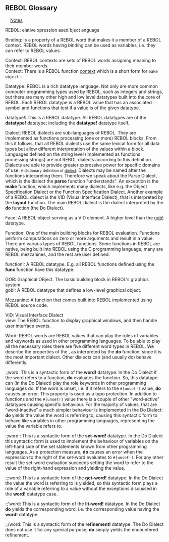 {{underconstruction}}<br>
{{banner}}
{{Need|These all need better definition. And your assistance will be appreciated.<br>Please help ensure the accuracy and conciseness of REBOL terminology by correcting and perfecting these definitions.<br>Feel free to add definitions, and if anything seems unclear please drop a comment in the discussion.}}

== REBOL Glossary ==
{{alphanumeric index}}&nbsp; &nbsp; [[#Notes|Notes]]

;REBOL: {{dropcap|R}}elative {{dropcap|E}}xpression {{dropcap|B}}ased {{dropcap|O}}bject {{dropcap|L}}anguage

{{hilight|To ensure the glossary is accurate and understandable by all, it includes a ''special community page''.<br>The [[Glossary rebols view|rebols view]] page is for you to add your own definition of how you perceive certain aspects of REBOL terminology and concepts.  Please add ''your view'', <small>signed if you'd like</small> . It will help us all gain a better understanding of REBOL and each other.}}

<span id="A"></span>
<span id="B"></span>
;Binding: Is a property of a REBOL word that makes it a member of a REBOL context. REBOL words having binding can be used as variables, i.e. they can refer to REBOL values.
<span id="C"></span>
;Context: REBOL contexts are sets of REBOL words assigning meaning to their member words.
;Context: There is a REBOL function [[words context|context]] which is a short form for <tt>make object!</tt>.

<span id="D"></span>
;Datatype: REBOL is a rich datatype language. Not only are more common computer programming types used by REBOL, such as integers and strings, but there are many other high and low level datatypes built into the core of REBOL. Each REBOL datatype is a REBOL value that has an associated symbol and functions that test if a value is of the given datatype.

;datatype!: This is a REBOL datatype. All REBOL datatypes are of the '''datatype!''' datatype; including the '''datatype!''' datatype itself.
   
;Dialect: REBOL dialects are sub-languages of REBOL. They are implemented as functions processing (one or more) REBOL blocks. From this it follows, that all REBOL dialects use the same lexical form for all data types but allow different interpretation of the values within a block. Languages defined on the string level (implemented as functions processing strings) are not REBOL dialects according to this definition. Dialects are able to provide greater expressive power for specific domains of use. <small>A dictionary definition of [[Dictionary: dialect|dialect]].</small> Dialects may be named after the functions interpreting them. Therefore we speak about the Parse Dialect, which is the dialect the '''parse''' function "understands". An exception is the '''make''' function, which implements many dialects, like e.g. the Object Specification Dialect or the Function Specification Dialect. Another example of a REBOL dialect is the VID (Visual Interface Dialect), that is interpreted by the '''layout''' function. The main REBOL dialect is the dialect interpreted by the '''do''' function (the Do Dialect).
<span id="E"></span>
<span id="F"></span>
;Face: A REBOL object serving as a VID element. A higher level than the [[words gob!|gob!]] datatype.

;Function: One of the main building blocks for REBOL evaluation. Functions perform computations on zero or more arguments and result in a value. There are various types of REBOL functions. Some functions in REBOL are native, being built into REBOL using the C programming language, many are REBOL mezzanines, and the rest are user defined.

;function!: A REBOL datatype. E.g. all REBOL functions defined using the '''func''' function have this datatype.

<span id="G"></span>
;GOB: Graphical OBject. The basic building block in REBOL's graphics system.
;gob!: A REBOL datatype that defines a low-level graphical object.

<span id="H"></span>
<span id="I"></span>
<span id="J"></span>
<span id="K"></span>
<span id="L"></span>
<span id="M"></span>
;Mezzanine: A function that comes built into REBOL implemented using REBOL source code.

<span id="N"></span>
<span id="O"></span>
<span id="P"></span>
<span id="Q"></span>
<span id="R"></span>
<span id="S"></span>
<span id="T"></span>
<span id="U"></span>
<span id="V"></span>
;VID: Visual Interface Dialect
;view: The REBOL function to display graphical windows, and then handle user interface events.

<span id="W"></span>
;Word: REBOL words are REBOL values that can play the roles of variables and keywords as used in other programming languages. To be able to play all the necessary roles there are five different word types in REBOL. We describe the properties of the {{tooltip|Do Dialect|Do Dialect is a more precise term for the normal REBOL interpreter}},  as interpreted by the '''do''' function, since it is the most important dialect. Other dialects can (and usually do) behave differently.

:;word: This is a syntactic form of the '''word!''' datatype. In the Do Dialect if the word refers to a function, '''do''' evaluates the function. So, this datatype can (in the Do Dialect) play the role keywords in other programming languages do. If the word is unset, i.e. if it refers to the <tt>#[unset!]</tt> value, '''do''' causes an error. This property is used as a typo protection. In addition to functions and the <tt>#[unset!]</tt> value there is a couple of other "word-active" datatypes causing specific behaviour. For the majority of values, that are "word-inactive" a much simpler behaviour is implemented in the Do Dialect: '''do''' yields the value the word is referring to, causing this syntactic form to behave like variables in other programming languages, representing  the value the variable refers to.
:;<nowiki>word:</nowiki>: This is a syntactic form of the '''set-word!''' datatype. In the Do Dialect this syntactic form is used to implement the behaviour of variables on the left-hand side of the set statements known from other programming languages. As a protection measure, '''do''' causes an error when the expression to the right of the set-word evaluates to <tt>#[unset!]</tt>. For any other result the set-word evaluation succeeds setting the word to refer to the value of the right-hand expression and yielding the value.
:;<nowiki>:word</nowiki>: This is a syntactic form of the '''get-word!''' datatype. In the Do Dialect the value the word is referring to is yielded, so this syntactic form plays a role of a variable referring to a value without the exceptions discussed in the '''word!''' datatype case.
:;'word: This is a syntactic form of the '''lit-word!''' datatype. In the Do Dialect '''do''' yields the corresponding word, i.e. the corresponding value having the '''word!''' datatype.
:;/word: This is a syntactic form of the '''refinement!''' datatype. The Do Dialect does not use it for any special purpose, '''do''' simply yields the encountered refinement.

<span id="X"></span>
<span id="Y"></span>
<span id="Z"></span>
<span id="0"></span>
<span id="1"></span>
<span id="2"></span>
<span id="3"></span>
<span id="4"></span>
<span id="5"></span>
<span id="6"></span>
<span id="7"></span>
<span id="8"></span>
<span id="9"></span>